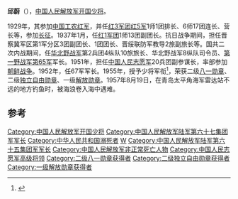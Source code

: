 '''邱蔚'''（{{bd|1913年|10月|1957年|8月19日|catIdx=}}），[[中国人民解放军少将|中国人民解放军开国少将]]。

1929年，其参加[[中国工农红军|中国工农红军]]，并任[[红3军团|红3军团]][[红5军|红5军]]1师1团排长、6师17团连长、营长等，参加[[长征|长征]]。1937年1月，任[[红1军团|红1军团]]1师13团副团长。抗日战争期间，担任晋察冀军区第1军分区3团副团长、1团团长、晋绥联防军教导2旅副旅长等。国共二次内战期间，任[[华北野战军|华北野战军]]第2兵团4纵队10旅旅长、华北野战军8纵队司令员、[[第一野战军|第一野战军]][[中国人民解放军第65集团军|第65军]]军长。1951年，担任[[中国人民志愿军|中国人民志愿军]]20兵团副参谋长，率部参加[[朝鲜战争|朝鲜战争]]。1952年，任67军军长。1955年，授予少将军衔<ref>{{cite news|title=揭秘：中共首批开国将军的级别是怎样划分的？|url=http://msn.news.ifeng.com/history/jishi/detail_2010_06/13/1620383_0.shtml|accessdate=2012-06-15|newspaper=凤凰网（转自摘自《党史博览》2010年第5期）|date=2010-06-13|deadurl=yes|archiveurl=https://web.archive.org/web/20120620091504/http://msn.news.ifeng.com/history/jishi/detail_2010_06/13/1620383_0.shtml|archivedate=2012-06-20}}</ref>，荣获二级[[八一勋章_(1955年)|八一勋章]]、二级[[独立自由勋章|独立自由勋章]]、一级[[解放勋章|解放勋章]]。1957年8月19日，在青岛太平角海军雷达站不远的地方钓鱼时，被海浪卷入海中遇难。

== 参考 ==
{{reflist}}
{{中国军事人物小作品}}

[[Category:中国人民解放军开国少将|Category:中国人民解放军开国少将]]
[[Category:中国人民解放军陆军第六十七集团军军长|Category:中国人民解放军陆军第六十七集团军军长]]
[[Category:中华人民共和国溺死者|Category:中华人民共和国溺死者]]
[[Category:邱姓|W]]
[[Category:中国人民解放军陆军第六十五集团军军长|Category:中国人民解放军陆军第六十五集团军军长]]
[[Category:中国人民解放军非正常死亡人物|Category:中国人民解放军非正常死亡人物]]
[[Category:中国人民志愿军高级将领|Category:中国人民志愿军高级将领]]
[[Category:二级八一勋章获得者|Category:二级八一勋章获得者]]
[[Category:二级独立自由勋章获得者|Category:二级独立自由勋章获得者]]
[[Category:一级解放勋章获得者|Category:一级解放勋章获得者]]